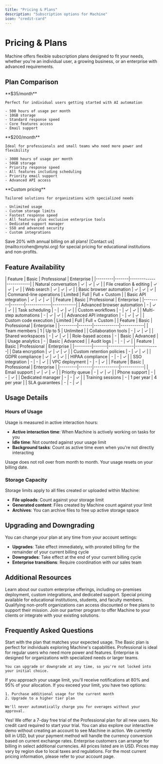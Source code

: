 ```yaml
---
title: "Pricing & Plans"
description: "Subscription options for Machine"
icon: "credit-card"
---
```


# Pricing & Plans

Machine offers flexible subscription plans designed to fit your needs, whether you're an individual user, a growing business, or an enterprise with advanced requirements.

## Plan Comparison

<CardGroup cols={3}>
  <Card title="Basic" icon="cube">
    **$35/month**
    
    Perfect for individual users getting started with AI automation
    
    - 500 hours of usage per month
    - 10GB storage
    - Standard response speed
    - Core features access
    - Email support
  </Card>
  
  <Card title="Professional" icon="cubes">
    **$200/month**
    
    Ideal for professionals and small teams who need more power and flexibility
    
    - 3000 hours of usage per month
    - 50GB storage
    - Priority response speed
    - All features including scheduling
    - Priority email support
    - Advanced API access
  </Card>
  
  <Card title="Enterprise" icon="building">
    **Custom pricing**
    
    Tailored solutions for organizations with specialized needs
    
    - Unlimited usage
    - Custom storage limits
    - Fastest response speed
    - All features plus exclusive enterprise tools
    - Dedicated support manager
    - SSO and advanced security
    - Custom integrations
  </Card>
</CardGroup>

<Info>
Save 20% with annual billing on all plans! [Contact us](mailto:rcohen@mytsi.org) for special pricing for educational institutions and non-profits.
</Info>

## Feature Availability

<AccordionGroup>
  <Accordion title="Core Features" defaultOpen={true}>
    | Feature | Basic | Professional | Enterprise |
    |---------|-------|-------------|------------|
    | Natural conversation | ✓ | ✓ | ✓ |
    | File creation & editing | ✓ | ✓ | ✓ |
    | Web search | ✓ | ✓ | ✓ |
    | Basic browser automation | ✓ | ✓ | ✓ |
    | Command-line operations | Limited | Full | Full + Custom |
    | Basic API integration | ✓ | ✓ | ✓ |
  </Accordion>
  
  <Accordion title="Advanced Features">
    | Feature | Basic | Professional | Enterprise |
    |---------|-------|-------------|------------|
    | Advanced browser automation | - | ✓ | ✓ |
    | Task scheduling | - | ✓ | ✓ |
    | Custom workflows | - | ✓ | ✓ |
    | Multi-step automations | - | ✓ | ✓ |
    | Advanced API integration | - | ✓ | ✓ |
    | Custom code execution | Limited | Full | Full + Custom |
  </Accordion>
  
  <Accordion title="Team Features">
    | Feature | Basic | Professional | Enterprise |
    |---------|-------|-------------|------------|
    | Team members | 1 | Up to 5 | Unlimited |
    | Collaboration tools | - | ✓ | ✓ |
    | Shared workspaces | - | ✓ | ✓ |
    | Role-based access | - | Basic | Advanced |
    | Usage analytics | - | Basic | Advanced |
    | Audit logs | - | - | ✓ |
  </Accordion>
  
  <Accordion title="Security & Compliance">
    | Feature | Basic | Professional | Enterprise |
    |---------|-------|-------------|------------|
    | Data encryption | ✓ | ✓ | ✓ |
    | Custom retention policies | - | ✓ | ✓ |
    | GDPR compliance | ✓ | ✓ | ✓ |
    | HIPAA compliance | - | - | ✓ |
    | SSO integration | - | - | ✓ |
    | VPC deployment | - | - | ✓ |
  </Accordion>
  
  <Accordion title="Support">
    | Feature | Basic | Professional | Enterprise |
    |---------|-------|-------------|------------|
    | Email support | ✓ | ✓ | ✓ |
    | Priority queue | - | ✓ | ✓ |
    | Phone support | - | - | ✓ |
    | Dedicated manager | - | - | ✓ |
    | Training sessions | - | 1 per year | 4 per year |
    | SLA guarantees | - | - | ✓ |
  </Accordion>
</AccordionGroup>

## Usage Details

### Hours of Usage

Usage is measured in active interaction hours:

- **Active interaction time**: When Machine is actively working on tasks for you
- **Idle time**: Not counted against your usage limit
- **Background tasks**: Count as active time even when you're not directly interacting

<Warning>
Usage does not roll over from month to month. Your usage resets on your billing date.
</Warning>

### Storage Capacity

Storage limits apply to all files created or uploaded within Machine:

- **File uploads**: Count against your storage limit
- **Generated content**: Files created by Machine count against your limit
- **Archives**: You can archive files to free up active storage space

## Upgrading and Downgrading

You can change your plan at any time from your account settings:

- **Upgrades**: Take effect immediately, with prorated billing for the remainder of your current billing cycle
- **Downgrades**: Take effect at the end of your current billing cycle
- **Enterprise transitions**: Require coordination with our sales team

## Additional Resources

<CardGroup cols={2}>
  <Card title="Enterprise Solutions" icon="building-columns" href="mailto:rcohen@mytsi.org">
    Learn about our custom enterprise offerings, including on-premises deployment, custom integrations, and dedicated support.
  </Card>
  
  <Card title="Educational Pricing" icon="graduation-cap" href="mailto:rcohen@mytsi.org">
    Special pricing available for educational institutions, students, and faculty members.
  </Card>
  
  <Card title="Non-Profit Program" icon="heart" href="mailto:rcohen@mytsi.org">
    Qualifying non-profit organizations can access discounted or free plans to support their mission.
  </Card>
  
  <Card title="Partner Program" icon="handshake" href="mailto:rcohen@mytsi.org">
    Join our partner program to offer Machine to your clients or integrate with your existing solutions.
  </Card>
</CardGroup>

## Frequently Asked Questions

<AccordionGroup>
  <Accordion title="How do I know which plan is right for me?">
    Start with the plan that matches your expected usage. The Basic plan is perfect for individuals exploring Machine's capabilities. Professional is ideal for regular users who need more power and features. Enterprise is designed for organizations with specialized needs or larger teams.
    
    You can upgrade or downgrade at any time, so you're not locked into your initial choice.
  </Accordion>
  
  <Accordion title="What happens if I exceed my usage limit?">
    If you approach your usage limit, you'll receive notifications at 80% and 95% of your allocation. If you exceed your limit, you have two options:
    
    1. Purchase additional usage for the current month
    2. Upgrade to a higher tier plan
    
    We'll never automatically charge you for overages without your approval.
  </Accordion>
  
  <Accordion title="Do you offer a free trial?">
    Yes! We offer a 7-day free trial of the Professional plan for all new users. No credit card required to start your trial. You can also explore our interactive demo without creating an account to see Machine in action.
  </Accordion>
  
  <Accordion title="Can I pay in currencies other than USD?">
    We currently bill in USD, but your payment method will handle the currency conversion based on current exchange rates. Enterprise customers can arrange for billing in select additional currencies.
  </Accordion>
</AccordionGroup>

<Info>
All prices listed are in USD. Prices may vary by region due to local taxes and regulations. For the most current pricing information, please refer to your account page.
</Info>
